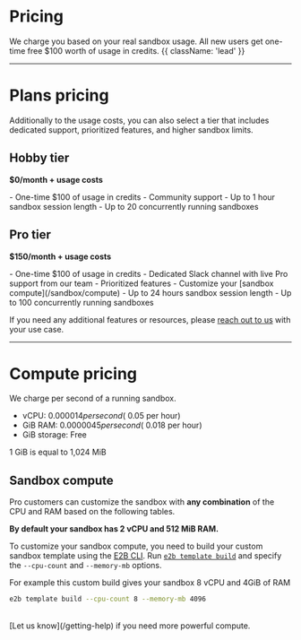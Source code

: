 

# Pricing

<ManageBilling />

We charge you based on your real sandbox usage. All new users get one-time free $100 worth of usage in credits. {{ className: 'lead' }}

---

# Plans pricing
Additionally to the usage costs, you can also select a tier that includes dedicated support, prioritized features, and higher sandbox limits.

## Hobby tier
**$0/month + usage costs**

<SwitchToHobbyButton/>
- One-time $100 of usage in credits
- Community support
- Up to 1 hour sandbox session length
- Up to 20 concurrently running sandboxes

## Pro tier
**$150/month + usage costs**

<SwitchToProButton/>
- One-time $100 of usage in credits
- Dedicated Slack channel with live Pro support from our team
- Prioritized features
- Customize your [sandbox compute](/sandbox/compute)
- Up to 24 hours sandbox session length
- Up to 100 concurrently running sandboxes


If you need any additional features or resources, please [reach out to us](/getting-help) with your use case.

---

# Compute pricing
We charge per second of a running sandbox.
- vCPU: $0.000014 per second (~$0.05 per hour)
- GiB RAM: $0.0000045 per second (~$0.018 per hour)
- GiB storage: Free

<Note>
1 GiB is equal to 1,024 MiB
</Note>

## Sandbox compute
Pro customers can customize the sandbox with **any combination** of the CPU and RAM based on the following tables.

<Note>
<b>By default your sandbox has 2 vCPU and 512 MiB RAM.</b>

To customize your sandbox compute, you need to build your custom sandbox template using the [E2B CLI](/cli/installation).
Run [`e2b template build`](/cli/commands#template-build) and specify the `--cpu-count` and `--memory-mb` options.

For example this custom build gives your sandbox 8 vCPU and 4GiB of RAM
```sh
e2b template build --cpu-count 8 --memory-mb 4096
```
</Note>

<SandboxSpec/>

<br/>
[Let us know](/getting-help) if you need more powerful compute.
